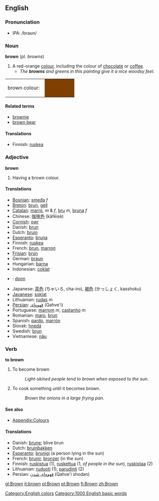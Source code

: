 ==English==
===Pronunciation===
*IPA: /braʊn/

===Noun===
'''brown''' (pl. ''browns'')

# A red-orange [[colour]], including the colour of [[chocolate]] or [[coffee]].
#* ''The '''browns''' and greens in this painting give it a nice woodsy feel.''

<table><tr><td>brown colour: &nbsp;</td>
<td bgcolor="#7F3F00" width="80">&nbsp; </td></tr></table>

====Related terms====
*[[brownie]]
*[[brown bear]]

====Translations====
*Finnish: [[ruskea]]

===Adjective===
'''brown'''   

# Having a brown colour.

====Translations====
*[[Bosnian]]: [[smeđa]] ''f''
*[[Breton]]: [[brun]], [[gell]]
*[[Catalan]]: [[marró]], ''m'' & ''f'', [[bru]] ''m'', [[bruna]] ''f''
*Chinese: [[咖啡色]] (kāfēisè)
*[[Cornish]]: [[owr]]
*Danish: [[brun]]
*Dutch: [[bruin]]
*[[Esperanto]]: [[bruna]]
*Finnish: [[ruskea]]
*French: [[brun]], [[marron]]
*[[Frisian]]: [[brún]]
*German: [[braun]]
*Hungarian: [[barna]]
*Indonesian: [[coklat]]
*{{ga}}: [[donn]]
*Japanese: [[茶色]] (ちゃいろ, cha-iro), [[褐色]] (かっしょく, kasshoku)
*[[Javanese]]: [[soklat]]
*Lithuanian: [[rudas]] ''m''
*[[Persian]]: [[قهوه‌ای]] (Qahve'i)
*Portuguese: [[marrom]] ''m'', [[castanho]] ''m''
*Romanian: [[maro]], [[brun]]
*Spanish: [[pardo]],  [[marrón]]
*Slovak: [[hnedá]]
*Swedish: [[brun]]
*Vietnamese: [[nâu]]

===Verb===
'''to brown'''

# To become brown
#: ''Light-skined people tend to brown when exposed to the sun.''
# {{cattag|cooking}} To cook something until it becomes brown.
#: ''Brown the onions in a large frying pan.''

====See also====
*[[Wiktionary_Appendix:Colours|Appendix:Colours]]

====Translations====
*Danish: [[brune]]; blive brun
*Dutch: [[bruinbakken]]
*[[Esperanto]]: [[brunigi]] (a person lying in the sun)
*French: [[brunir]], [[bronzer]] (in the sun)
*Finnish: [[ruskistua]] (1), [[ruskettua]] (1, ''of people in the sun''), [[ruskistaa]] (2)
*Lithuanian: [[ruduoti]] (1), [[parudinti]] (2)
*Persian: [[قهوه‌ای شدن]] (Qahve'i shodan)

[[Category:English colors]]
[[Category:1000 English basic words]]

[[gl:Brown]]
[[it:brown]]
[[pl:Brown]]
[[pt:Brown]]
[[fi:Brown]]
[[zh:Brown]]